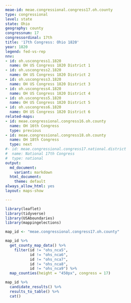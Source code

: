 ```yaml
---
meae-id: meae.congressional.congress17.oh.county
type: congressional
level: state
state: Ohio
geography: county
congressnum: 17
congressordinal: 17th
title: '17th Congress: Ohio 1820'
year: 1820
legend: fed-vs-rep
nnv:
- id: oh.uscongress1.1820
  name: OH US Congress 1820 District 1
- id: oh.uscongress2.1820
  name: OH US Congress 1820 District 2
- id: oh.uscongress3.1820
  name: OH US Congress 1820 District 3
- id: oh.uscongress4.1820
  name: OH US Congress 1820 District 4
- id: oh.uscongress5.1820
  name: OH US Congress 1820 District 5
- id: oh.uscongress6.1820
  name: OH US Congress 1820 District 6
related-maps:
- id: meae.congressional.congress16.oh.county
  name: OH 16th Congress
  type: previous
- id: meae.congressional.congress18.oh.county
  name: OH 18th Congress
  type: next
#- id: meae.congressional.congress17.national.district
#  name: National 17th Congress
#  type: national
output:
  md_document:
    variant: markdown
  html_document:
    theme: default
always_allow_html: yes
layout: maps-show

---
```


```r
library(leaflet)
library(tidyverse)
library(USAboundaries)
library(mappingelections)

map_id <- "meae.congressional.congress17.oh.county"
```

<div class="map">

```r
map_id %>%
  get_county_map_data() %>%
    filter(id != "ohs_nca5",
           id != "ohs_nca6",
           id != "ohs_nca7",
           id != "ohs_nca8",
           id != "ohs_nca9") %>% 
  map_counties(height = "450px", congress = 17)
```

</div>

<div class="results-table">

```r
map_id %>%
  candidate_results() %>%
  results_to_table() %>%
  cat()
```

</div>
